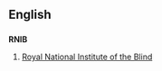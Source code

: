 ==English==

==={{initialism-old|en}}===
'''RNIB'''

# [[w:Royal National Institute of the Blind|Royal National Institute of the Blind]]